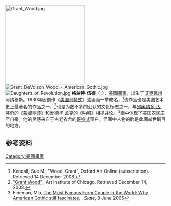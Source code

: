 [[File:Grant_Wood.jpg|250px]]
[[File:Grant_DeVolson_Wood_-_American_Gothic.jpg|thumb]]
[[File:Daughters_of_Revolution.jpg|thumb]]
'''格兰特·伍德'''（{{lang|en|Grant Wood}}，{{bd|1891年|2月13日|1942年|2月12日}}），[[美國|美國]][[畫家|畫家]]，出生于[[艾奥瓦州|艾奥瓦州]]阿纳穆斯。1930年因创作《[[美国哥特式|美国哥特式]]》油画而一举成名，<ref name=kendall>Kendall, Sue M., "Wood, Grant", Oxford Art Online (subscription). Retrieved 14 December 2008.</ref>该作品也是美国艺术史上最著名的作品之一，<ref name=aic>[http://www.artic.edu/artaccess/AA_Modern/pages/MOD_5.shtml "Grant Wood"] {{Wayback|url=http://www.artic.edu/artaccess/AA_Modern/pages/MOD_5.shtml |date=20111031043330 }}, Art Institute of Chicago. Retrieved December 14, 2008.</ref>也是为数不多的公认的文化标志之一，与[[列奥纳多·达·芬奇|列奥纳多·达·芬奇]]的《[[蒙娜丽莎|蒙娜丽莎]]》和[[爱德华·孟克|爱德华·孟克]]的《[[呐喊_(绘画)|呐喊]]》相提并论。<ref name=fineman>Fineman, Mia, [http://www.slate.com/id/2120494/ The Most Famous Farm Couple in the World: Why American Gothic still fascinates.] {{Wayback|url=http://www.slate.com/id/2120494/ |date=20110907021557 }}, ''Slate'', 8 June 2005</ref>画中体现了美国[[农民|农民]]庄严自豪。他的灵感来自于古老农舍的[[哥特式|哥特式]]窗户，但画中人物的脸是此画举世瞩目的地方。

==参考资料==
{{reflist}}

{{Authority control}}
[[Category:美國畫家|Category:美國畫家]]